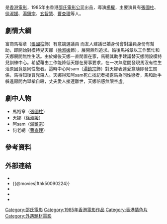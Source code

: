 {{Infobox Film
|片名          = 現代豪放女
|電影原名      = ''{{lang|en|Twisted Love}}''<br>''{{lang|en|Twisted Passion}}''
|圖像          = Twisted Love poster.jpg
|圖像說明      = 電影《現代豪放女》海報
|導演          = [[楊權|楊權]]
|監製          = 
|製片          = 黃家禧、錢永強、葉國榮
|編劇          = 陳曙光
|劇本          = 
|故事          = 
|原著          = 
|旁白          = 
|統籌          = 陳曙光
|主演          = [[張國柱_(演員)|張國柱]]<br>[[徐淑媛|徐淑媛]]<br>[[湯鎮宗|湯鎮宗]]<br>[[玄智慧|玄智慧]]<br>[[曹查理|曹查理]]
|副標題        = 
|片尾曲        = 
|配樂          = 蘇振厚、成錦榮
|攝影          = 馬金祥
|剪輯          = 姜興隆
|製片商        = [[邵氏電影|邵氏兄弟(香港)有限公司]]
|發行商        = [[邵氏電影|邵氏兄弟(香港)有限公司]]
|上映日期      = {{film date|1985|9|26}}
|發行日期      = 
|片長          = 98 分鐘
|產地          = {{英屬香港電影}}
|語言          = 粵語
|官方網站      = 
|預算          = 
|票房          = HK $4,457,125.00
|分級          = III
|中國大陸片名  = 
|香港片名      = 
|澳門片名      = 
|台灣片名      = 
|新馬片名      = 
|sarft_id    = 
|amg_id      = 1:118712
|imdb_id     = tt0090224
}}
{{engname|《現代豪放女》|''Twisted Love''}}是[[香港電影|香港電影]]，1985年由香港[[邵氏電影公司|邵氏電影公司]]出品，導演[[楊權|楊權]]，主要演員有[[張國柱_(演員)|張國柱]]、[[徐淑媛|徐淑媛]]、[[湯鎮宗|湯鎮宗]]、[[玄智慧|玄智慧]]、[[曹查理|曹查理]]等人。

== 劇情大綱 ==

富商馬裕章（[[張國柱_(演員)|張國柱]]飾）有意競選議員 而友人建議已婚身份會對議員身份有幫助，即開始對模特兒天娜（[[徐淑媛|徐淑媛]]飾），展開熱烈追求。婚後馬裕章以工作繁忙和天娜展開無性生活。由於婚後天娜一直閒置在家，馬聽其助手建議替天娜開設模特兒訓綀中心。希望藉由工作能降低天娜在房事要求，在一次無意間發現馬沒有性生活原因竟是同性戀者。這時中心阿sam（[[湯鎮宗|湯鎮宗]]飾）對天娜表達愛意隨即發生關係，馬得知後買兇殺人。天娜得知阿sam死亡找記者揭露馬為同性戀者，馬和助手躲進房間內舉槍自殺，丈夫愛人接連離世，天娜倍感無限空虛。

== 劇中人物 ==
*馬裕章（[[張國柱_(演員)|張國柱]]）
*天娜（[[徐淑媛|徐淑媛]]）
*阿sam（[[湯鎮宗|湯鎮宗]]）
*何老總（[[曹查理|曹查理]]）

== 參考資料 ==
{{reflist}}

== 外部連結 ==
*{{hkmdb title|6727}}
*{{@movies|fthk50090224}}
*{{douban}}
*{{Amg movie|118712}}
*{{imdb title|0090224}}

{{HK-movie-stub}}
[[Category:邵氏電影|Category:邵氏電影]]
[[Category:1985年香港電影作品|Category:1985年香港電影作品]]
[[Category:香港情色片|Category:香港情色片]]
[[Category:外遇題材電影|Category:外遇題材電影]]